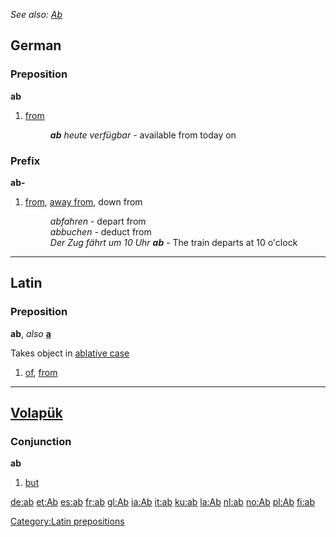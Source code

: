 ''See also: [[Ab]]''
== German ==
=== Preposition ===
'''ab'''

#[[from]]
#:'''''ab''' heute verfügbar'' - available from today on

=== Prefix ===
'''ab-'''

#[[from]], [[away from]], down from
#:''abfahren'' - depart from
#:''abbuchen'' - deduct from
#:''Der Zug fährt um 10 Uhr '''ab''''' - The train departs at 10 o'clock

----
==Latin==
=== Preposition ===
'''ab''', ''also'' '''[[a]]'''

Takes object in [[ablative case]]

#[[of]], [[from]]

----
==[[Volapük]]==
=== Conjunction ===
'''ab'''

#[[but]]

[[Category:Latin prepositions]]

[[de:ab]]
[[et:Ab]]
[[es:ab]]
[[fr:ab]]
[[gl:Ab]]
[[ia:Ab]]
[[it:ab]]
[[ku:ab]]
[[la:Ab]]
[[nl:ab]]
[[no:Ab]]
[[pl:Ab]]
[[fi:ab]]